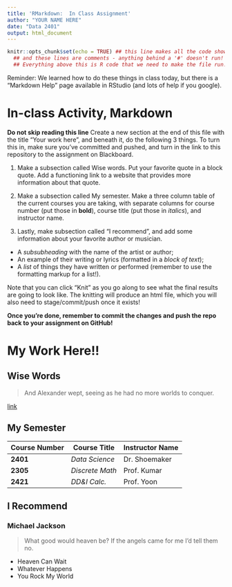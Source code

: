 ```yaml
---
title: 'RMarkdown:  In Class Assignment'
author: "YOUR NAME HERE"
date: "Data 2401"
output: html_document
---
```


```r
knitr::opts_chunk$set(echo = TRUE) ## this line makes all the code show! 
  ## and these lines are comments - anything behind a '#' doesn't run!
  ## Everything above this is R code that we need to make the file run! We'll discuss it next class.
```

Reminder: We learned how to do these things in class today, but there is a "Markdown Help" page available in RStudio (and lots of help if you google).

# In-class Activity, Markdown

**Do not skip reading this line** Create a new section at the end of this file with the title "Your work here", and beneath it, do the following 3 things. To turn this in, make sure you've committed and pushed, and turn in the link to this repository to the assignment on Blackboard.

1.  Make a subsection called Wise words. Put your favorite quote in a block quote. Add a functioning link to a website that provides more information about that quote.

2.  Make a subsection called My semester. Make a three column table of the current courses you are taking, with separate columns for course number (put those in **bold**), course title (put those in *italics*), and instructor name.

3.  Lastly, make subsection called "I recommend", and add some information about your favorite author or musician.

-   A *subsubheading* with the name of the artist or author;\
-   An example of their writing or lyrics (formatted in a *block of text*);\
-   A *list* of things they have written or performed (remember to use the formatting markup for a list!).

Note that you can click "Knit" as you go along to see what the final results are going to look like. The knitting will produce an html file, which you will also need to stage/commit/push once it exists!

**Once you're done, remember to commit the changes and push the repo back to your assignment on GitHub!**

# My Work Here!!

## Wise Words

> And Alexander wept, seeing as he had no more worlds to conquer.

[link](https://www.theparisreview.org/blog/2020/03/19/and-alexander-wept/)

## My Semester

| Course Number | Course Title    | Instructor Name |
|---------------|-----------------|-----------------|
| **2401**      | *Data Science*  | Dr. Shoemaker   |
| **2305**      | *Discrete Math* | Prof. Kumar     |
| **2421**      | *DD&I Calc.*    | Prof. Yoon      |

## I Recommend

### Michael Jackson

> What good would heaven be? If the angels came for me I'd tell them no.

-   Heaven Can Wait
-   Whatever Happens
-   You Rock My World
